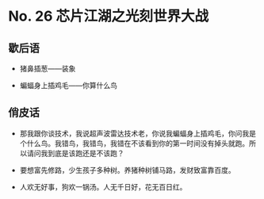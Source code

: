 # No. 26 芯片江湖之光刻世界大战

## 歇后语

- 猪鼻插葱——装象

- 蝙蝠身上插鸡毛——你算什么鸟

## 俏皮话

- 那我跟你谈技术，我说超声波雷达技术老，你说我蝙蝠身上插鸡毛，你问我是个什么鸟。我错鸟，我错鸟，我错在不该看到你的第一时间没有掉头就跑。所以请问我到底是该跑还是不该跑？

- 要想富先修路，少生孩子多种树。养猪种树铺马路，发财致富靠百度。

- 人欢无好事，狗欢一锅汤。人无千日好，花无百日红。
